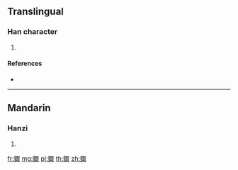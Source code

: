 {{character info/new}}
==Translingual==

===Han character===
{{Han char|rn=167|rad=金|as=08|sn=16|four=87140|canj=CSJE}}

# {{defn|Han|sort=金08}}

====References====
* {{Han ref|kx=1308.270|dkj=40504|dj=1810.200|hdz=64214.150|uh=92F7|ud=37623|bh=EBF4|bd=60404}}

----

==Mandarin==

===Hanzi===
{{cmn-hanzi|pin=[[zuì]] ([[zui4]])|wg=tsui<sup>4</sup>}}

# {{defn|lang=cmn|sort=金08}}

[[fr:鋷]]
[[mg:鋷]]
[[pl:鋷]]
[[th:鋷]]
[[zh:鋷]]